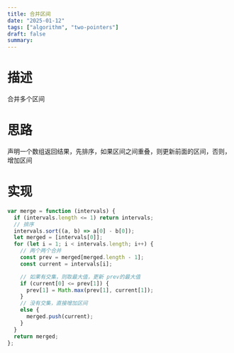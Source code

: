 ```yaml
---
title: 合并区间
date: "2025-01-12"
tags: ["algorithm", "two-pointers"]
draft: false
summary:
---
```


# 描述

合并多个区间

# 思路

声明一个数组返回结果，先排序，如果区间之间重叠，则更新前面的区间，否则，增加区间

# 实现

```js
var merge = function (intervals) {
  if (intervals.length <= 1) return intervals;
  // 排序
  intervals.sort((a, b) => a[0] - b[0]);
  let merged = [intervals[0]];
  for (let i = 1; i < intervals.length; i++) {
    // 两个两个合并
    const prev = merged[merged.length - 1];
    const current = intervals[i];

    // 如果有交集，则取最大值，更新 prev的最大值
    if (current[0] <= prev[1]) {
      prev[1] = Math.max(prev[1], current[1]);
    }
    // 没有交集，直接增加区间
    else {
      merged.push(current);
    }
  }
  return merged;
};
```
